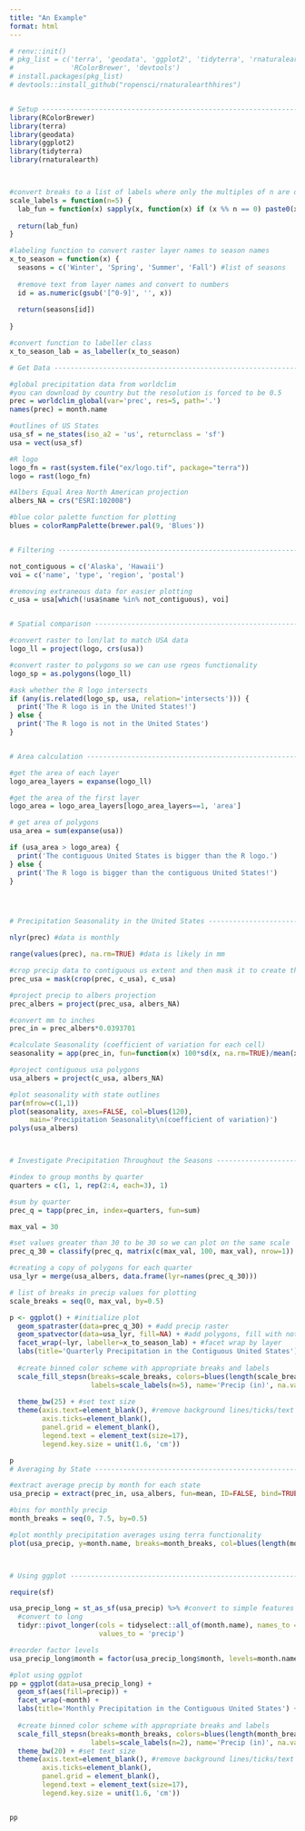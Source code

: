 ```yaml
---
title: "An Example"
format: html
---
```


```r

# renv::init()
# pkg_list = c('terra', 'geodata', 'ggplot2', 'tidyterra', 'rnaturalearth', 
#              'RColorBrewer', 'devtools')
# install.packages(pkg_list)
# devtools::install_github("ropensci/rnaturalearthhires")


# Setup -------------------------------------------------------------------
library(RColorBrewer)
library(terra)
library(geodata)
library(ggplot2)
library(tidyterra)
library(rnaturalearth)



#convert breaks to a list of labels where only the multiples of n are displayed
scale_labels = function(n=5) {
  lab_fun = function(x) sapply(x, function(x) if (x %% n == 0) paste0(x) else '')
  
  return(lab_fun)
}

#labeling function to convert raster layer names to season names
x_to_season = function(x) {
  seasons = c('Winter', 'Spring', 'Summer', 'Fall') #list of seasons
  
  #remove text from layer names and convert to numbers
  id = as.numeric(gsub('[^0-9]', '', x))
  
  return(seasons[id])
  
}

#convert function to labeller class
x_to_season_lab = as_labeller(x_to_season)

# Get Data ----------------------------------------------------------------

#global precipitation data from worldclim
#you can download by country but the resolution is forced to be 0.5
prec = worldclim_global(var='prec', res=5, path='.')
names(prec) = month.name

#outlines of US States
usa_sf = ne_states(iso_a2 = 'us', returnclass = 'sf')
usa = vect(usa_sf)

#R logo
logo_fn = rast(system.file("ex/logo.tif", package="terra"))
logo = rast(logo_fn) 

#Albers Equal Area North American projection
albers_NA = crs("ESRI:102008")

#blue color palette function for plotting
blues = colorRampPalette(brewer.pal(9, 'Blues'))


# Filtering ---------------------------------------------------------------

not_contiguous = c('Alaska', 'Hawaii') 
voi = c('name', 'type', 'region', 'postal')

#removing extraneous data for easier plotting
c_usa = usa[which(!usa$name %in% not_contiguous), voi]


# Spatial comparison ------------------------------------------------------

#convert raster to lon/lat to match USA data
logo_ll = project(logo, crs(usa))

#convert raster to polygons so we can use rgeos functionality
logo_sp = as.polygons(logo_ll)

#ask whether the R logo intersects 
if (any(is.related(logo_sp, usa, relation='intersects'))) {
  print('The R logo is in the United States!')
} else {
  print('The R logo is not in the United States')
}


# Area calculation --------------------------------------------------------

#get the area of each layer
logo_area_layers = expanse(logo_ll)

#get the area of the first layer
logo_area = logo_area_layers[logo_area_layers==1, 'area']

# get area of polygons
usa_area = sum(expanse(usa))

if (usa_area > logo_area) {
  print('The contiguous United States is bigger than the R logo.')
} else {
  print('The R logo is bigger than the contiguous United States!')
}




# Precipitation Seasonality in the United States --------------------------

nlyr(prec) #data is monthly

range(values(prec), na.rm=TRUE) #data is likely in mm

#crop precip data to contiguous us extent and then mask it to create the correct shape
prec_usa = mask(crop(prec, c_usa), c_usa)

#project precip to albers projection
prec_albers = project(prec_usa, albers_NA)

#convert mm to inches
prec_in = prec_albers*0.0393701

#calculate Seasonality (coefficient of variation for each cell)
seasonality = app(prec_in, fun=function(x) 100*sd(x, na.rm=TRUE)/mean(x, na.rm=TRUE))

#project contiguous usa polygons
usa_albers = project(c_usa, albers_NA)

#plot seasonality with state outlines
par(mfrow=c(1,1))
plot(seasonality, axes=FALSE, col=blues(120),
     main='Precipitation Seasonality\n(coefficient of variation)')
polys(usa_albers)



# Investigate Precipitation Throughout the Seasons ------------------------

#index to group months by quarter
quarters = c(1, 1, rep(2:4, each=3), 1)

#sum by quarter
prec_q = tapp(prec_in, index=quarters, fun=sum)

max_val = 30

#set values greater than 30 to be 30 so we can plot on the same scale
prec_q_30 = classify(prec_q, matrix(c(max_val, 100, max_val), nrow=1))

#creating a copy of polygons for each quarter
usa_lyr = merge(usa_albers, data.frame(lyr=names(prec_q_30)))

# list of breaks in precip values for plotting
scale_breaks = seq(0, max_val, by=0.5)

p <- ggplot() + #initialize plot
  geom_spatraster(data=prec_q_30) + #add precip raster
  geom_spatvector(data=usa_lyr, fill=NA) + #add polygons, fill with nothing
  facet_wrap(~lyr, labeller=x_to_season_lab) + #facet wrap by layer
  labs(title='Quarterly Precipitation in the Contiguous United States') +
  
  #create binned color scheme with appropriate breaks and labels
  scale_fill_stepsn(breaks=scale_breaks, colors=blues(length(scale_breaks)), 
                    labels=scale_labels(n=5), name='Precip (in)', na.value=NA) +
  
  theme_bw(25) + #set text size
  theme(axis.text=element_blank(), #remove background lines/ticks/text
        axis.ticks=element_blank(),
        panel.grid = element_blank(),
        legend.text = element_text(size=17),
        legend.key.size = unit(1.6, 'cm')) 

p
# Averaging by State ------------------------------------------------------

#extract average precip by month for each state
usa_precip = extract(prec_in, usa_albers, fun=mean, ID=FALSE, bind=TRUE, na.rm=TRUE)

#bins for monthly precip
month_breaks = seq(0, 7.5, by=0.5)

#plot monthly precipitation averages using terra functionality
plot(usa_precip, y=month.name, breaks=month_breaks, col=blues(length(month_breaks)))



# Using ggplot ------------------------------------------------------------

require(sf)

usa_precip_long = st_as_sf(usa_precip) %>% #convert to simple features
  #convert to long
  tidyr::pivot_longer(cols = tidyselect::all_of(month.name), names_to = 'month',
                      values_to = 'precip')

#reorder factor levels
usa_precip_long$month = factor(usa_precip_long$month, levels=month.name)

#plot using ggplot
pp = ggplot(data=usa_precip_long) + 
  geom_sf(aes(fill=precip)) +
  facet_wrap(~month) +
  labs(title='Monthly Precipitation in the Contiguous United States') +
  
  #create binned color scheme with appropriate breaks and labels
  scale_fill_stepsn(breaks=month_breaks, colors=blues(length(month_breaks)), 
                    labels=scale_labels(n=2), name='Precip (in)', na.value=NA) +
  theme_bw(20) + #set text size
  theme(axis.text=element_blank(), #remove background lines/ticks/text
        axis.ticks=element_blank(),
        panel.grid = element_blank(),
        legend.text = element_text(size=17),
        legend.key.size = unit(1.6, 'cm')) 


pp



```

